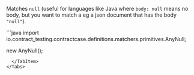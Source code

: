 
Matches `null` (useful for languages like Java where `body: null` means no body, but you want to match a eg a json document that has the body `"null"`).

<Tabs groupId="language">
  <TabItem value="java" label="Java">
```java
import io.contract_testing.contractcase.definitions.matchers.primitives.AnyNull;

new AnyNull();
```
  </TabItem>
</Tabs>
